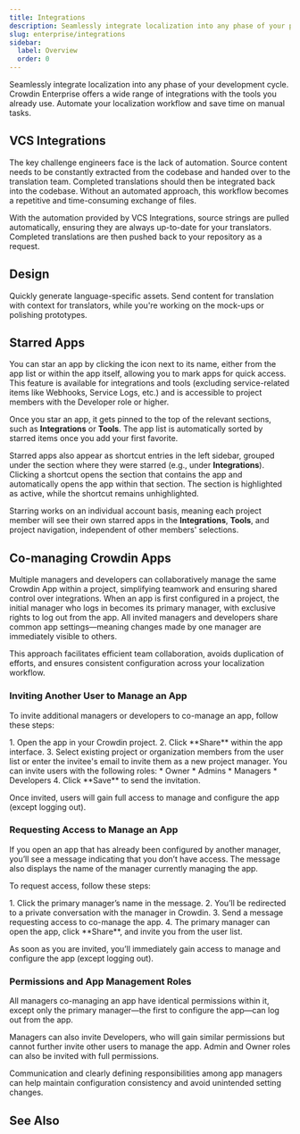 ```yaml
---
title: Integrations
description: Seamlessly integrate localization into any phase of your product
slug: enterprise/integrations
sidebar:
  label: Overview
  order: 0
---
```



Seamlessly integrate localization into any phase of your development cycle. Crowdin Enterprise offers a wide range of integrations with the tools you already use. Automate your localization workflow and save time on manual tasks.

<LinkCard
  title="Crowdin Store"
  description="Explore 700+ integrations to streamline your localization process."
  href="https://store.crowdin.com/"
  target="_blank"
/>

## VCS Integrations

The key challenge engineers face is the lack of automation. Source content needs to be constantly extracted from the codebase and handed over to the translation team. Completed translations should then be integrated back into the codebase. Without an automated approach, this workflow becomes a repetitive and time-consuming exchange of files.

With the automation provided by VCS Integrations, source strings are pulled automatically, ensuring they are always up-to-date for your translators. Completed translations are then pushed back to your repository as a request.

<CardGrid>
  <LinkCard
    title="GitHub"
    href="/enterprise/github-integration/"
  />
  <LinkCard
    title="GitLab"
    href="/enterprise/gitlab-integration/"
  />
  <LinkCard
    title="Bitbucket"
    href="/enterprise/bitbucket-integration/"
  />
  <LinkCard
    title="Azure Repos"
    href="/enterprise/azure-repos-integration/"
  />
</CardGrid>

## Design

Quickly generate language-specific assets. Send content for translation with context for translators, while you're working on the mock-ups or polishing prototypes.

<CardGrid>
  <LinkCard
    title="Figma"
    href="/enterprise/figma-plugin/"
  />
  <LinkCard
    title="Sketch"
    href="/enterprise/sketch-plugin/"
  />
  <LinkCard
    title="Adobe XD"
    href="/enterprise/adobe-xd-plugin/"
  />
  <LinkCard
    title="More"
    href="https://store.crowdin.com/categories/design"
    target="_blank"
  />
</CardGrid>

## Starred Apps

You can star an app by clicking the <Icon name="mdi:star-outline" class="inline-icon" /> icon next to its name, either from the app list or within the app itself, allowing you to mark apps for quick access. This feature is available for integrations and tools (excluding service-related items like Webhooks, Service Logs, etc.) and is accessible to project members with the Developer role or higher.

Once you star an app, it gets pinned to the top of the relevant sections, such as **Integrations** or **Tools**. The app list is automatically sorted by starred items once you add your first favorite.

Starred apps also appear as shortcut entries in the left sidebar, grouped under the section where they were starred (e.g., under **Integrations**). Clicking a shortcut opens the section that contains the app and automatically opens the app within that section. The section is highlighted as active, while the shortcut remains unhighlighted.

Starring works on an individual account basis, meaning each project member will see their own starred apps in the **Integrations**, **Tools**, and project navigation, independent of other members' selections.

## Co-managing Crowdin Apps

Multiple managers and developers can collaboratively manage the same Crowdin App within a project, simplifying teamwork and ensuring shared control over integrations. When an app is first configured in a project, the initial manager who logs in becomes its primary manager, with exclusive rights to log out from the app. All invited managers and developers share common app settings—meaning changes made by one manager are immediately visible to others.

This approach facilitates efficient team collaboration, avoids duplication of efforts, and ensures consistent configuration across your localization workflow.

### Inviting Another User to Manage an App

To invite additional managers or developers to co-manage an app, follow these steps:

<Steps>
  1. Open the app in your Crowdin project.
  2. Click **Share** within the app interface.
  3. Select existing project or organization members from the user list or enter the invitee's email to invite them as a new project manager. You can invite users with the following roles:
      * Owner
      * Admins
      * Managers
      * Developers
  4. Click **Save** to send the invitation.
</Steps>

Once invited, users will gain full access to manage and configure the app (except logging out).

### Requesting Access to Manage an App

If you open an app that has already been configured by another manager, you’ll see a message indicating that you don’t have access. The message also displays the name of the manager currently managing the app.

To request access, follow these steps:

<Steps>
  1. Click the primary manager’s name in the message.
  2. You’ll be redirected to a private conversation with the manager in Crowdin.
  3. Send a message requesting access to co-manage the app.
  4. The primary manager can open the app, click **Share**, and invite you from the user list.
</Steps>

As soon as you are invited, you’ll immediately gain access to manage and configure the app (except logging out).

### Permissions and App Management Roles

All managers co-managing an app have identical permissions within it, except only the primary manager—the first to configure the app—can log out from the app.

Managers can also invite Developers, who will gain similar permissions but cannot further invite other users to manage the app. Admin and Owner roles can also be invited with full permissions.

<Aside type="tip">
  Communication and clearly defining responsibilities among app managers can help maintain configuration consistency and avoid unintended setting changes.
</Aside>

## See Also

<CardGrid>
  <LinkCard
    title="Content Delivery"
    href="/enterprise/content-delivery/"
  />
  <LinkCard
    title="Jira"
    href="/enterprise/jira-integration/"
  />
  <LinkCard
    title="Google Play"
    href="/enterprise/google-play-integration/"
  />
  <LinkCard
    title="Slack"
    href="/enterprise/account-notifications/#slack-integration"
  />
</CardGrid>
